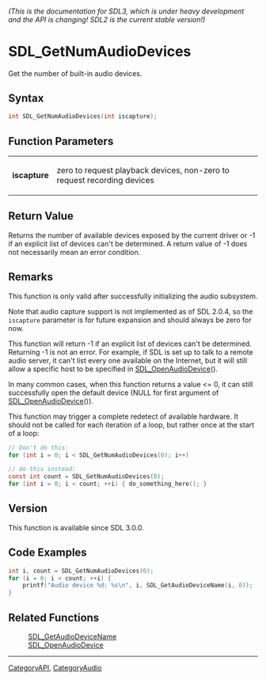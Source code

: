 ====== (This is the documentation for SDL3, which is under heavy development and the API is changing! SDL2 is the current stable version!) ======
= SDL_GetNumAudioDevices =

Get the number of built-in audio devices.

== Syntax ==

<syntaxhighlight lang='c'>
int SDL_GetNumAudioDevices(int iscapture);
</syntaxhighlight>

== Function Parameters ==

{|
|'''iscapture'''
|zero to request playback devices, non-zero to request recording devices
|}

== Return Value ==

Returns the number of available devices exposed by the current driver or -1
if an explicit list of devices can't be determined. A return value of -1
does not necessarily mean an error condition.

== Remarks ==

This function is only valid after successfully initializing the audio
subsystem.

Note that audio capture support is not implemented as of SDL 2.0.4, so the
<code>iscapture</code> parameter is for future expansion and should always
be zero for now.

This function will return -1 if an explicit list of devices can't be
determined. Returning -1 is not an error. For example, if SDL is set up to
talk to a remote audio server, it can't list every one available on the
Internet, but it will still allow a specific host to be specified in
[[SDL_OpenAudioDevice]]().

In many common cases, when this function returns a value <= 0, it can still
successfully open the default device (NULL for first argument of
[[SDL_OpenAudioDevice]]()).

This function may trigger a complete redetect of available hardware. It
should not be called for each iteration of a loop, but rather once at the
start of a loop:

<syntaxhighlight lang='c'>
// Don't do this:
for (int i = 0; i < SDL_GetNumAudioDevices(0); i++)

// do this instead:
const int count = SDL_GetNumAudioDevices(0);
for (int i = 0; i < count; ++i) { do_something_here(); }
</syntaxhighlight>

== Version ==

This function is available since SDL 3.0.0.

== Code Examples ==

<syntaxhighlight lang='c++'>
int i, count = SDL_GetNumAudioDevices(0);
for (i = 0; i < count; ++i) {
    printf("Audio device %d: %s\n", i, SDL_GetAudioDeviceName(i, 0));
}
</syntaxhighlight>

== Related Functions ==

:[[SDL_GetAudioDeviceName]]
:[[SDL_OpenAudioDevice]]

----
[[CategoryAPI]], [[CategoryAudio]]



